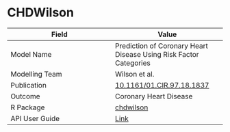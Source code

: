 # CHDWilson

| Field         | Value         |
| ------------- |-------------- |
| Model Name    | Prediction of Coronary Heart Disease Using Risk Factor Categories |
| Modelling Team| Wilson et al.|
| Publication   | [10.1161/01.CIR.97.18.1837](https://doi.org/10.1161/01.CIR.97.18.1837)|
| Outcome       | Coronary Heart Disease |
| R Package     | [chdwilson](https://github.com/resplab/chdwilson)|
| API User Guide| [Link](https://resplab.github.io/prismguide/api-users-guide.html#chdwilson-1)          |
